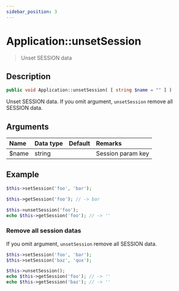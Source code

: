 ```yaml
---
sidebar_position: 3
---
```


# Application::unsetSession

> Unset SESSION data

## Description

```php
public void Application::unsetSession( [ string $name = "" ] )
```

Unset SESSION data. If you omit argument, `unsetSession` remove all SESSION data.


## Arguments

| Name    | Data type | Default | Remarks             |
| :------ | :-------- | :------ | :------------------ |
| $name   | string    |         | Session param key   |


## Example

```php title="Controller - First.php"
$this->setSession('foo', 'bar');
```

```php title="Controller - Second.php"
$this->getSession('foo'); // -> bar
```

```php title="Controller - Third.php"
$this->unsetSession('foo');
echo $this->getSession('foo'); // -> ''
```

### Remove all session datas

If you omit argument, `unsetSession` remove all SESSION data.

```php title="Controller - First.php"
$this->setSession('foo', 'bar');
$this->setSession('baz', 'qux');
```

```php title="Controller - Second.php"
$this->unsetSession();
echo $this->getSession('foo'); // -> ''
echo $this->getSession('baz'); // -> ''
```

